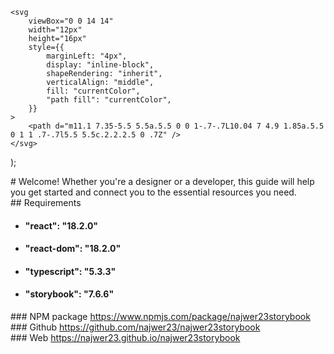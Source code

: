 
	<svg
		viewBox="0 0 14 14"
		width="12px"
		height="16px"
		style={{
			marginLeft: "4px",
			display: "inline-block",
			shapeRendering: "inherit",
			verticalAlign: "middle",
			fill: "currentColor",
			"path fill": "currentColor",
		}}
	>
		<path d="m11.1 7.35-5.5 5.5a.5.5 0 0 1-.7-.7L10.04 7 4.9 1.85a.5.5 0 1 1 .7-.7l5.5 5.5c.2.2.2.5 0 .7Z" />
	</svg>
);

<Meta title="Getting Started" />

<div className="sb-container">
  <div className='sb-section-title'>
    # Welcome! Whether you're a designer or a developer, this guide will help you get started and connect you to the essential resources you need.

  </div>
</div>

<div className="sb-container">
  <div className='sb-section-title'>
    ## Requirements
	<ul>
		<li><h4>"react": "18.2.0"</h4></li>
		<li><h4>"react-dom": "18.2.0"</h4></li>
		<li> <h4>"typescript": "5.3.3"</h4> </li>
		<li><h4>"storybook": "7.6.6"</h4></li>
	</ul>
  </div>
</div>

<div>

</div>

<div className="sb-container">
  <div className='sb-section-title'>
    ### NPM package
    <a
          href="https://www.npmjs.com/package/najwer23storybook"
          target="_blank"
        >https://www.npmjs.com/package/najwer23storybook<RightArrow /></a>
  </div>
</div>

<div className="sb-container">
  <div className='sb-section-title'>
    ### Github
    <a
          href="https://github.com/najwer23/najwer23storybook"
          target="_blank"
        >https://github.com/najwer23/najwer23storybook<RightArrow /></a>
  </div>
</div>


<div className="sb-container">
  <div className='sb-section-title'>
    ### Web
    <a
          href="https://najwer23.github.io/najwer23storybook"
          target="_blank"
        >https://najwer23.github.io/najwer23storybook<RightArrow /></a>
  </div>
</div>

<style>
{`
  .sb-container {
    margin-bottom: 48px;
  }

  .sb-section-title {
    margin-bottom: 32px;
  }

  .sb-section-text a:not(h1 a, h2 a, h3 a) {
    font-size: 20px;
  }

  @media screen and (max-width: 600px) {
    .sb-section {
      flex-direction: column;
    }
  }

`}
</style>
